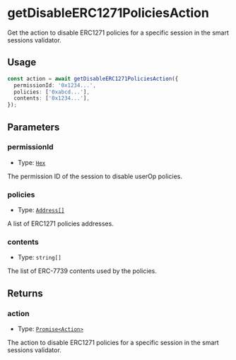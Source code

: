 # getDisableERC1271PoliciesAction

Get the action to disable ERC1271 policies for a specific session in the smart sessions validator.

## Usage

```typescript copy
const action = await getDisableERC1271PoliciesAction({
  permissionId: '0x1234...',
  policies: ['0xabcd...'],
  contents: ['0x1234...'],
});
```

## Parameters

### permissionId

- Type: [`Hex`](https://viem.sh/docs/glossary/types#hex)

The permission ID of the session to disable userOp policies.

### policies

- Type: [`Address[]`](https://viem.sh/docs/glossary/types#address)

A list of ERC1271 policies addresses.

### contents

- Type: `string[]` 

The list of ERC-7739 contents used by the policies.

## Returns

### action

- Type: [`Promise<Action>`](/module-sdk/glossary/types#action)

The action to disable ERC1271 policies for a specific session in the smart sessions validator.
